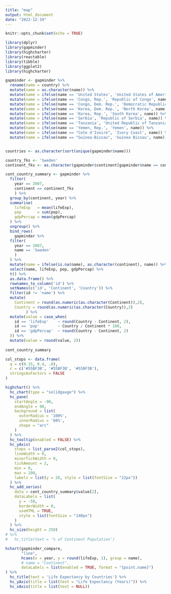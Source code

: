 ```yaml
---
title: "map"
output: html_document
date: "2022-12-19"
---
```


```r
knitr::opts_chunk$set(echo = TRUE)
```


```r

library(dplyr)
library(gapminder)
library(highcharter)
library(reactable)
library(tibble)
library(ggplot2)
library(highcharter)

```


```r

gapminder <- gapminder %>%
  rename(name = country) %>%
  mutate(name = as.character(name)) %>%
  mutate(name = ifelse(name == 'United States', 'United States of America', name)) %>%
  mutate(name = ifelse(name == 'Congo, Rep.', 'Republic of Congo', name)) %>%
  mutate(name = ifelse(name == 'Congo, Dem. Rep.', 'Democratic Republic of the Congo', name)) %>%
  mutate(name = ifelse(name == 'Korea, Dem. Rep.', 'North Korea', name)) %>%
  mutate(name = ifelse(name == 'Korea, Rep.', 'South Korea', name)) %>%
  mutate(name = ifelse(name == 'Serbia', 'Republic of Serbia', name)) %>%
  mutate(name = ifelse(name == 'Tanzania', 'United Republic of Tanzania', name)) %>%
  mutate(name = ifelse(name == 'Yemen, Rep.', 'Yemen', name)) %>%
  mutate(name = ifelse(name == "Cote d'Ivoire", 'Ivory Coast', name)) %>%
  mutate(name = ifelse(name == "Guinea-Bissau", 'Guinea Bissau', name))


countries <- as.character(sort(unique(gapminder$name)))

```


```r

country_fks <- 'Sweden'
continent_fks <- as.character(gapminder$continent[gapminder$name == country_fks])[1]

cont_country_summary <- gapminder %>% 
  filter(
    year == 2007,
    continent == continent_fks
    ) %>% 
  group_by(continent, year) %>% 
  summarise(
    lifeExp   = mean(lifeExp),
    pop       = sum(pop),
    gdpPercap = mean(gdpPercap)
  ) %>% 
  ungroup() %>% 
  bind_rows(
    gapminder %>% 
  filter(
    year == 2007,
    name == 'Sweden'
    )
  ) %>% 
  mutate(name = ifelse(is.na(name), as.character(continent), name)) %>% 
  select(name, lifeExp, pop, gdpPercap) %>% 
  t() %>% 
  as.data.frame() %>% 
  rownames_to_column('id') %>% 
  setNames(c('id', 'Continent', 'Country')) %>% 
  filter(id != 'name') %>% 
  mutate(
    Continent = round(as.numeric(as.character(Continent)),2),
    Country = round(as.numeric(as.character(Country)),2)
         ) %>% 
  mutate(value = case_when(
    id == 'lifeExp'    ~ round(Country - Continent, 2),
    id == 'pop'        ~ Country / Continent * 100,
    id == 'gdpPercap'  ~ round(Country - Continent, 2)
  )) %>% 
  mutate(value = round(value, 2))
  
cont_country_summary

```




```r



col_stops <- data.frame(
  q = c(0.15, 0.4, .8),
  c = c('#55BF3B', '#55BF3B', '#55BF3B'),
  stringsAsFactors = FALSE
)

highchart() %>%
  hc_chart(type = "solidgauge") %>%
  hc_pane(
    startAngle = -90,
    endAngle = 90,
    background = list(
      outerRadius = '100%',
      innerRadius = '60%',
      shape = "arc"
    )
  ) %>%
  hc_tooltip(enabled = FALSE) %>% 
  hc_yAxis(
    stops = list_parse2(col_stops),
    lineWidth = 0,
    minorTickWidth = 0,
    tickAmount = 2,
    min = 0,
    max = 100,
    labels = list(y = 26, style = list(fontSize = "22px"))
  ) %>%
  hc_add_series(
    data = cont_country_summary$value[2],
    dataLabels = list(
      y = -50,
      borderWidth = 0,
      useHTML = TRUE,
      style = list(fontSize = "140px")
    )
  ) %>% 
  hc_size(height = 250) 
# %>% 
#   hc_title(text = '% of Continent Population')


```














```r


hchart(gapminder_compare,
       "line",
       hcaes(x = year, y = round(lifeExp, 1), group = name),
       # name = "Continent",
       dataLabels = list(enabled = TRUE, format = "{point.name}")
) %>%
  hc_title(text = 'Life Expectancy by Countries') %>%
  hc_yAxis(title = list(text = "Life Expectancy (Years)")) %>%
  hc_xAxis(title = list(text = NULL))

```


